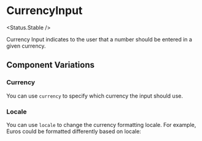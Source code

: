 
# CurrencyInput

<Status.Stable />

Currency Input indicates to the user that a number should be entered in a given currency.

<Story id="forms-input-currencyinput--base" />
<Props of={CurrencyInput} />

## Component Variations

### Currency

You can use `currency` to specify which currency the input should use.

<Story id="forms-input-currencyinput--currencies" />

### Locale

You can use `locale` to change the currency formatting locale.
For example, Euros could be formatted differently based on locale:

<Story id="forms-input-currencyinput--locales" />
